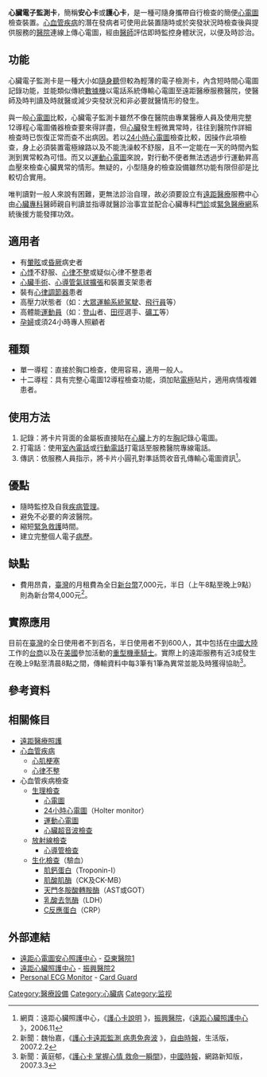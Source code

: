 {{medical}}
'''心臟電子監測卡'''，簡稱'''安心卡'''或'''護心卡'''，是一種可隨身攜帶自行檢查的簡便[[心電圖|心電圖]]檢查裝置。[[心血管疾病|心血管疾病]]的潛在發病者可使用此裝置隨時或於突發狀況時檢查後與提供服務的[[醫院|醫院]]連線上傳心電圖，經由[[醫師|醫師]]評估即時監控身體狀況，以便及時診治。

==功能==
心臟電子監測卡是一種大小如[[隨身聽|隨身聽]]但較為輕薄的電子檢測卡，內含短時間心電圖記錄功能，並能類似傳統[[數據機|數據機]]以電話系統傳輸心電圖至遠距醫療服務醫院，使醫師及時判讀及時就醫或減少突發狀況和非必要就醫情形的發生。

與一般[[心電圖|心電圖]]比較，心臟電子監測卡雖然不像在醫院由專業醫療人員及使用完整12導程心電圖儀器檢查要來得詳盡，但[[心臟|心臟]]發生輕微異常時，往往到醫院作詳細檢查時已恢復正常而查不出病因。若以[[动态心电图|24小時心電圖]]檢查比較，因操作此項檢查，身上必須裝置電極線路以及不能洗澡較不舒服，且不一定能在一天的時間內監測到異常較為可惜。而又以[[運動心電圖|運動心電圖]]來說，對行動不便者無法透過步行運動昇高血壓來檢查心臟異常的情形。無疑的，小型隨身的檢查設備雖然功能有限但卻是比較切合實用。

唯判讀對一般人來說有困難，更無法診治自理，故必須要設立有[[遠距醫療|遠距醫療]]服務中心由[[心臟科|心臟專科]]醫師親自判讀並指導就醫診治事宜並配合心臟專科[[門診|門診]]或[[緊急醫療網|緊急醫療網]]系統後援方能發揮功效。

==適用者==
* 有[[暈眩|暈眩]]或[[昏厥|昏厥]]病史者
* [[心悸|心悸]]不舒服、[[心律不整|心律不整]]或疑似心律不整患者
* [[心臟手術|心臟手術]]、[[心導管氣球擴張|心導管氣球擴張]]和裝置支架患者
* 裝有[[心律調節器|心律調節器]]患者
* 高壓力狀態者（如：[[大眾運輸系統|大眾運輸系統]][[駕駛|駕駛]]、[[飛行員|飛行員]]等）
* 高體能[[運動員|運動員]]（如：[[登山|登山]]者、[[田徑|田徑]]選手、[[礦工|礦工]]等）
* [[孕婦|孕婦]]或須24小時專人照顧者

==種類==
* 單一導程：直接於胸口檢查，使用容易，適用一般人。
* 十二導程：具有完整心電圖12導程檢查功能，須加貼[[電極|電極]]貼片，適用病情複雜患者。 

==使用方法==
# 記錄：將卡片背面的金屬板直接貼在[[心臟|心臟]]上方的左[[胸|胸]]記錄心電圖。
# 打電話：使用[[室內電話|室內電話]]或[[行動電話|行動電話]]打電話至服務醫院專線電話。
# 傳訊：依服務人員指示，將卡片小圓孔對準話筒收音孔傳輸心電圖資訊<ref>網頁：遠距心臟照護中心，《[http://www.chgh.org.tw/icare/guide.asp 護心卡說明] {{webarchive|url=https://web.archive.org/web/20070213123444/http://www.chgh.org.tw/icare/guide.asp |date=2007-02-13 }}》，[[振興醫院|振興醫院]]，《[http://www.chgh.org.tw/icare/default.asp 遠距心臟照護中心] {{webarchive|url=https://web.archive.org/web/20070302091504/http://www.chgh.org.tw/icare/default.asp |date=2007-03-02 }}》，2006.11</ref>。

==優點==
* 隨時監控及自我[[疾病管理|疾病管理]]。
* 避免不必要的奔波醫院。
* 縮短[[緊急救護|緊急救護]]時間。
* 建立完整個人電子[[病歷|病歷]]。

==缺點==
* 費用昂貴，[[臺灣|臺灣]]的月租費為全日[[新台幣|新台幣]]7,000元，半日（上午8點至晚上9點）則為新台幣4,000元<ref>新聞：魏怡嘉，《[http://www.libertytimes.com.tw/2007/new/feb/2/today-life11.htm 護心卡遠距監測 病患免奔波] {{webarchive|url=https://web.archive.org/web/20070205041317/http://www.libertytimes.com.tw/2007/new/feb/2/today-life11.htm |date=2007-02-05 }}》，[[自由時報|自由時報]]，生活版，2007.2.2</ref>。

==實際應用==
目前在[[臺灣|臺灣]]的全日使用者不到百名，半日使用者不到600人，其中包括在[[中國大陸|中國大陸]]工作的[[台商|台商]]以及在[[美國|美國]]參加活動的[[重型機車|重型機車]][[騎士|騎士]]。實際上的遠距服務有近3成發生在晚上9點至清晨8點之間，傳輸資料中每3筆有1筆為異常並能及時獲得協助<ref>新聞：黃庭郁，《[http://tech.chinatimes.com/2007Cti/2007Cti-News/Inc/2007cti-news-Tech-inc/Tech-Content/0,4703,171704+112007030300352,00.html 護心卡 掌握心情 救命一瞬間]{{dead link|date=2018年2月 |bot=InternetArchiveBot |fix-attempted=yes }}》，[[中國時報|中國時報]]，網路新知版，2007.3.3</ref>。

==參考資料==
<div class="references-small">
<references />
</div>

==相關條目==
* [[遠距醫療照護|遠距醫療照護]]
* [[心血管疾病|心血管疾病]]
** [[心肌梗死|心肌梗塞]]
** [[心律不整|心律不整]]
* 心血管疾病檢查
** [[生理學|生理檢查]]
*** [[心電圖|心電圖]]
*** [[动态心电图|24小時心電圖]]（Holter monitor）
*** [[運動心電圖|運動心電圖]]
*** [[心臟超音波檢查|心臟超音波檢查]]
** [[放射線學|放射線檢查]]
*** [[心導管檢查|心導管檢查]]
** [[生化學|生化檢查]]（驗血）
*** [[肌鈣蛋白|肌鈣蛋白]]（Troponin-I）
*** [[肌酸肌酶|肌酸肌酶]]（CK及CK-MB）
*** [[天冬氨酸氨基转移酶|天門冬胺酸轉胺酶]]（AST或GOT）
*** [[乳酸脱氢酶|乳酸去氫酶]]（LDH）
*** [[C反應蛋白|C反應蛋白]]（CRP）

==外部連結==
* [https://web.archive.org/web/20070225072310/http://depart.femh.org.tw/cv/ 遠距心電圖安心照護中心] - [[亞東醫院|亞東醫院]][http://www.femh.org.tw/]{{dead link|date=2018年2月 |bot=InternetArchiveBot |fix-attempted=yes }}
* [https://web.archive.org/web/20070302091504/http://www.chgh.org.tw/icare/default.asp 遠距心臟照護中心] - [[振興醫院|振興醫院]][http://www.chgh.org.tw/]
* [https://web.archive.org/web/20070731142236/http://www.cardguard.com/newsite/inner.asp?cat=104&type=2&lang=1 Personal ECG Monitor] - [https://web.archive.org/web/20070712232635/http://www.cardguard.com/ Card Guard]

[[Category:醫療設備|Category:醫療設備]]
[[Category:心臟病|Category:心臟病]]
[[Category:监视|Category:监视]]
